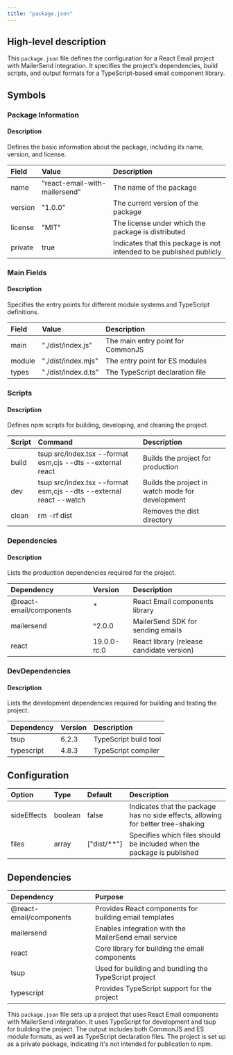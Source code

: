 ```yaml
---
title: "package.json"
---
```


## High-level description
This `package.json` file defines the configuration for a React Email project with MailerSend integration. It specifies the project's dependencies, build scripts, and output formats for a TypeScript-based email component library.

## Symbols

### Package Information
#### Description
Defines the basic information about the package, including its name, version, and license.

| Field | Value | Description |
|:------|:------|:------------|
| name | "react-email-with-mailersend" | The name of the package |
| version | "1.0.0" | The current version of the package |
| license | "MIT" | The license under which the package is distributed |
| private | true | Indicates that this package is not intended to be published publicly |

### Main Fields
#### Description
Specifies the entry points for different module systems and TypeScript definitions.

| Field | Value | Description |
|:------|:------|:------------|
| main | "./dist/index.js" | The main entry point for CommonJS |
| module | "./dist/index.mjs" | The entry point for ES modules |
| types | "./dist/index.d.ts" | The TypeScript declaration file |

### Scripts
#### Description
Defines npm scripts for building, developing, and cleaning the project.

| Script | Command | Description |
|:-------|:--------|:------------|
| build | tsup src/index.tsx --format esm,cjs --dts --external react | Builds the project for production |
| dev | tsup src/index.tsx --format esm,cjs --dts --external react --watch | Builds the project in watch mode for development |
| clean | rm -rf dist | Removes the dist directory |

### Dependencies
#### Description
Lists the production dependencies required for the project.

| Dependency | Version | Description |
|:-----------|:--------|:------------|
| @react-email/components | * | React Email components library |
| mailersend | ^2.0.0 | MailerSend SDK for sending emails |
| react | 19.0.0-rc.0 | React library (release candidate version) |

### DevDependencies
#### Description
Lists the development dependencies required for building and testing the project.

| Dependency | Version | Description |
|:-----------|:--------|:------------|
| tsup | 6.2.3 | TypeScript build tool |
| typescript | 4.8.3 | TypeScript compiler |

## Configuration
| Option | Type | Default | Description |
|:-------|:-----|:--------|:------------|
| sideEffects | boolean | false | Indicates that the package has no side effects, allowing for better tree-shaking |
| files | array | ["dist/**"] | Specifies which files should be included when the package is published |

## Dependencies
| Dependency | Purpose |
|:-----------|:--------|
| @react-email/components | Provides React components for building email templates |
| mailersend | Enables integration with the MailerSend email service |
| react | Core library for building the email components |
| tsup | Used for building and bundling the TypeScript project |
| typescript | Provides TypeScript support for the project |

This `package.json` file sets up a project that uses React Email components with MailerSend integration. It uses TypeScript for development and tsup for building the project. The output includes both CommonJS and ES module formats, as well as TypeScript declaration files. The project is set up as a private package, indicating it's not intended for publication to npm.